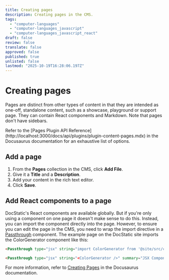 ```yaml
---
title: Creating pages
description: Creating pages in the CMS.
tags:
  - "computer-languages"
  - "computer-languages_javascript"
  - "computer-languages_javascript_react"
draft: false
review: false
translate: false
approved: false
published: true
unlisted: false
lastmod: "2025-10-19T16:28:06.197Z"
---
```


# Creating pages

Pages are distinct from other types of content in that they are intended as one-off, standalone content, such as a showcase, playground or support page. They can contain React components and Markdown. Note that pages don't have sidebars.

<Admonition type="info" title="Info">
  Refer to the [Pages Plugin API Reference](http://localhost:3000/docs/api/plugins/plugin-content-pages.mdx) in the Docusaurus documentation for an exhaustive list of options.
</Admonition>

## Add a page

1. From the **Pages** collection in the CMS, click **Add File**.
2. Give it a **Title** and a **Description**.
3. Add your content in the rich text editor.
4. Click **Save**.

## Add React components to a page

DocStatic's React components are available globally. But if you're only using a component on one page it doesn't make sense to do this. Instead, you can import the component directly into the page. However, to ensure you can edit the page in the CMS, you need to wrap the import directive in a [Passthrough](/docs/guides/markdown-features/react#passthrough-component) component. The example page on the DocStatic site imports the ColorGenerator component like this:

```markdown
<Passthrough type="jsx" string="import ColorGenerator from '@site/src/components/ColorGenerator';" summary="Import Statement" />

<Passthrough type="jsx" string="<ColorGenerator />" summary="JSX Component" />
```

For more information, refer to [Creating Pages](https://docusaurus.io/docs/creating-pages) in the Docusaurus documentation.
